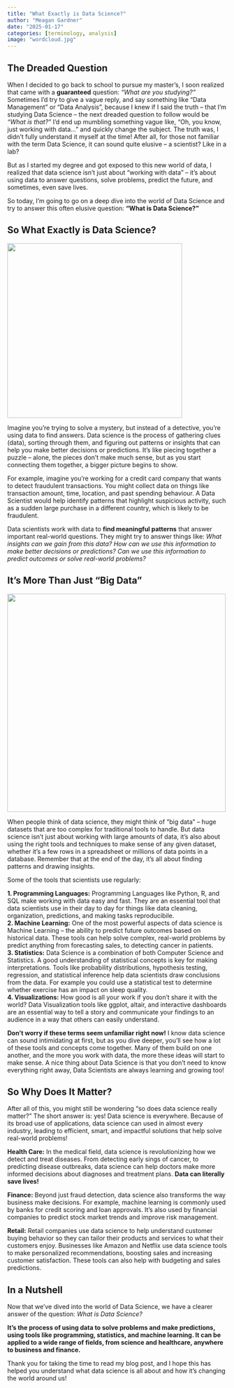 ```yaml
---
title: "What Exactly is Data Science?"
author: "Meagan Gardner"
date: "2025-01-17"
categories: [terminology, analysis]
image: "wordcloud.jpg"
---
```


## The Dreaded Question
When I decided to go back to school to pursue my master's, I soon realized that came with a **guaranteed** question: *“What are you studying?”* Sometimes I’d try to give a vague reply, and say something like “Data Management” or “Data Analysis”, because I knew if I said the truth – that I’m studying Data Science – the next dreaded question to follow would be *“What is that?"* I’d end up mumbling something vague like, “Oh, you know, just working with data…” and quickly change the subject. The truth was, I didn't fully understand it myself at the time! After all, for those not familiar with the term Data Science, it can sound quite elusive – a scientist? Like in a lab?  
  
But as I started my degree and got exposed to this new world of data, I realized that data science isn't just about “working with data” – it’s about using data to answer questions, solve problems, predict the future, and sometimes, even save lives.

So today, I’m going to go on a deep dive into the world of Data Science and try to answer this often elusive question: **“What is Data Science?”** 

## So What Exactly is Data Science?
![](puzzle.jpg){ width=400px }
  
Imagine you're trying to solve a mystery, but instead of a detective, you're using data to find answers. Data science is the process of gathering clues (data), sorting through them, and figuring out patterns or insights that can help you make better decisions or predictions. It’s like piecing together a puzzle – alone, the pieces don’t make much sense, but as you start connecting them together, a bigger picture begins to show.
  
For example, imagine you’re working for a credit card company that wants to detect fraudulent transactions. You might collect data on things like transaction amount, time, location, and past spending behaviour. A Data Scientist would help identify patterns that highlight suspicious activity, such as a sudden large purchase in a different country, which is likely to be fraudulent.
  
Data scientists work with data to **find meaningful patterns** that answer important real-world questions. They might try to answer things like: *What insights can we gain from this data? How can we use this information to make better decisions or predictions? Can we use this information to predict outcomes or solve real-world problems?*

## It’s More Than Just "Big Data"
![](python.jpg){ width=500px }
    
When people think of data science, they might think of  “big data” – huge datasets that are too complex for traditional tools to handle. But data science isn’t just about working with large amounts of data, it’s also about using the right tools and techniques to make sense of any given dataset, whether it’s a few rows in a spreadsheet or millions of data points in a database. Remember that at the end of the day, it's all about finding patterns and drawing insights.  
  
Some of the tools that scientists use regularly:  
  
**1. Programming Languages:** Programming Languages like Python, R, and SQL make working with data easy and fast. They are an essential tool that data scientists use in their day to day for things like data cleaning, organization, predictions, and making tasks reproducibile.  
**2. Machine Learning:** One of the most powerful aspects of data science is Machine Learning – the ability to predict future outcomes based on historical data. These tools can help solve complex, real-world problems by predict anything from forecasting sales, to detecting cancer in patients.   
**3. Statistics:** Data Science is a combination of both Computer Science and Statistics. A good understanding of statistical concepts is key for making interpretations. Tools like probability distributions, hypothesis testing, regression, and statistical inference help data scientists draw conclusions from the data. For example you could use a statistical test to determine whether exercise has an impact on sleep quality.  
**4. Visualizations:** How good is all your work if you don’t share it with the world? Data Visualization tools like ggplot, altair, and interactive dashboards are an essential way to tell a story and communicate your findings to an audience in a way that others can easily understand.  
  
**Don’t worry if these terms seem unfamiliar right now!** I know data science can sound intimidating at first, but as you dive deeper, you'll see how a lot of these tools and concepts come together. Many of them build on one another, and the more you work with data, the more these ideas will start to make sense. A nice thing about Data Science is that you don’t need to know everything right away, Data Scientists are always learning and growing too!

## So Why Does It Matter?  
  
After all of this, you might still be wondering “so does data science really matter?” The short answer is: yes! Data science is everywhere. Because of its broad use of applications, data science can used in almost every industry, leading to efficient, smart, and impactful solutions that help solve real-world problems!  
  
**Health Care:** In the medical field, data science is revolutionizing how we detect and treat diseases. From detecting early sings of cancer, to predicting disease outbreaks, data science can help doctors make more informed decisions about diagnoses and treatment plans. **Data can literally save lives!**  
  
**Finance:** Beyond just fraud detection, data science also transforms the way business make decisions. For example, machine learning is commonly used by banks for credit scoring and loan approvals. It’s also used by financial companies to predict stock market trends and improve risk management.  
  
**Retail:** Retail companies use data science to help understand customer buying behavior so they can tailor their products and services to what their customers enjoy. Businesses like Amazon and Netflix use data science tools to make personalized recommendations, boosting sales and increasing customer satisfaction. These tools can also help with budgeting and sales predictions.

## In a Nutshell  
  
Now that we’ve dived into the world of Data Science, we have a clearer answer of the question: *What is Data Science?*
  
**It’s the process of using data to solve problems and make predictions, using tools like programming, statistics, and machine learning. It can be applied to a wide range of fields, from science and healthcare, anywhere to business and finance.**  

Thank you for taking the time to read my blog post, and I hope this has helped you understand what data science is all about and how it’s changing the world around us!


